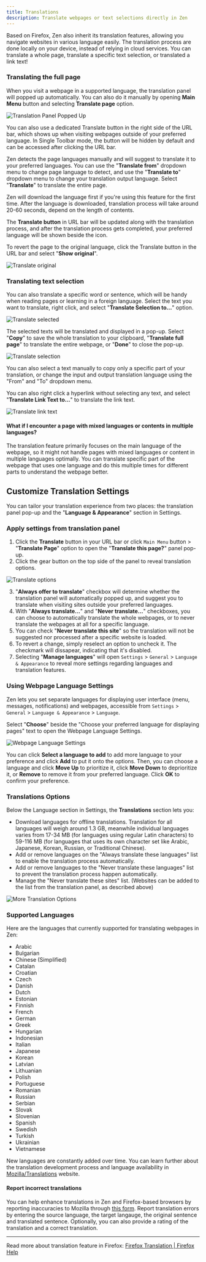 ```yaml
---
title: Translations
description: Translate webpages or text selections directly in Zen
---
```



Based on Firefox, Zen also inherit its translation features, allowing you navigate websites in various language easily. The translation process are done locally on your device, instead of relying in cloud services. You can translate a whole page, translate a specific text selection, or translated a link text!

### Translating the full page

When you visit a webpage in a supported language, the translation panel will popped up automatically. You can also do it manually by opening **Main Menu** button and selecting **Translate page** option.

![Translation Panel Popped Up](/assets/user-manual/translations/translate-panel.png)

<Callout type="info" title="Translate Button">
You can also use a dedicated Translate button in the right side of the URL bar, which shows up when visiting webpages outside of your preferred language. In Single Toolbar mode, the button will be hidden by default and can be accessed after clicking the URL bar.
</Callout>

Zen detects the page languages manually and will suggest to translate it to your preferred languages. You can use the "**Translate from**" dropdown menu to change page language to detect, and use the "**Translate to**" dropdown menu to change your translation output language. Select "**Translate**" to translate the entire page.

<Callout>
Zen will download the language first if you're using this feature for the first time. After the language is downloaded, translation process will take around 20-60 seconds, depend on the length of contents.
</Callout>

The **Translate button** in URL bar will be updated along with the translation process, and after the translation process gets completed, your preferred language will be shown beside the icon. 

To revert the page to the original language, click the Translate button in the URL bar and select "**Show original**".

![Translate original](/assets/user-manual/translations/translate-original.png)

### Translating text selection

You can also translate a specific word or sentence, which will be handy when reading pages or learning in a foreign language. Select the text you want to translate, right click, and select "**Translate Selection to...**" option.

![Translate selected](/assets/user-manual/translations/translate-selected.png)

The selected texts will be translated and displayed in a pop-up. Select "**Copy**" to save the whole translation to your clipboard, "**Translate full page**" to translate the entire webpage, or "**Done**" to close the pop-up. 

![Translate selection](/assets/user-manual/translations/translate-selection.png)

You can also select a text manually to copy only a specific part of your translation, or change the input and output translation language using the "From" and "To" dropdown menu.

You can also right click a hyperlink without selecting any text, and select "**Translate Link Text to...**" to translate the link text.

![Translate link text](/assets/user-manual/translations/translate-link-text.png)

#### What if I encounter a page with mixed languages or contents in multiple languages?

The translation feature primarily focuses on the main language of the webpage, so it might not handle pages with mixed languages or content in multiple languages optimally. You can translate specific part of the webpage that uses one language and do this multiple times for different parts to understand the webpage better.

## Customize Translation Settings

You can tailor your translation experience from two places: the translation panel pop-up and the "**Language & Appearance**" section in Settings.

### Apply settings from translation panel

1. Click the **Translate** button in your URL bar or click `Main Menu` button >  "**Translate Page**" option to open the "**Translate this page?**" panel pop-up.
2. Click the gear button on the top side of the panel to reveal translation options.

![Translate options](/assets/user-manual/translations/translate-options.png)

3. "**Always offer to translate**" checkbox will determine whether the translation panel will automatically popped up, and suggest you to translate when visiting sites outside your preferred languages.
4. With "**Always translate...**" and "**Never translate...**" checkboxes, you can choose to automatically translate the whole webpages, or to never translate the webpages at all for a specific language.
5. You can check "**Never translate this site**" so the translation will not be suggested nor processed after a specific website is loaded.
6. To revert a change, simply reselect an option to uncheck it. The checkmark will dissapear, indicating that it's disabled.
6. Selecting "**Manage languages**" will open `Settings` > `General` > `Language & Appearance` to reveal more settings regarding languages and translation features.

### Using Webpage Language Settings

Zen lets you set separate languages for displaying user interface (menu, messages, notifications) and webpages, accessible from `Settings` > `General` > `Language & Appearance` > `Language`. 

Select "**Choose**" beside the "Choose your preferred language for displaying pages" text to open the Webpage Language Settings.

![Webpage Language Settings](/assets/user-manual/translations/webpage-language-settings.png)

You can click **Select a language to add** to add more language to your preference and click **Add** to put it onto the options. Then, you can choose a language and click **Move Up** to prioritize it, click **Move Down** to deprioritize it, or **Remove** to remove it from your preferred language. Click **OK** to confirm your preference.

### Translations Options

Below the Language section in Settings, the **Translations** section lets you: 
- Download languages for offline translations. Translation for all languages will weigh around 1.3 GB, meanwhile individual languages varies from 17-34 MB (for languages using regular Latin characters) to 59-116 MB (for languages that uses its own character set like Arabic, Japanese, Korean, Russian, or Traditional Chinese).
- Add or remove languages on the "Always translate these languages" list to enable the translation process automatically.
- Add or remove languages to the "Never translate these languages" list to prevent the translation process happen automatically.
- Manage the "Never translate these sites" list. (Websites can be added to the list from the translation panel, as described above)

![More Translation Options](/assets/user-manual/translations/more-translation-options.png)

### Supported Languages

Here are the languages that currently supported for translating webpages in Zen:
- Arabic
- Bulgarian
- Chinese (Simplified)
- Catalan
- Croatian
- Czech
- Danish
- Dutch
- Estonian
- Finnish
- French
- German
- Greek
- Hungarian
- Indonesian
- Italian
- Japanese
- Korean
- Latvian
- Lithuanian
- Polish
- Portuguese
- Romanian
- Russian
- Serbian
- Slovak
- Slovenian
- Spanish
- Swedish
- Turkish
- Ukrainian
- Vietnamese

New languages are constantly added over time. You can learn further about the translation development process and language availability in [Mozilla/Translations](https://mozilla.github.io/translations/) website.

#### Report incorrect translations

You can help enhance translations in Zen and Firefox-based browsers by reporting inaccuracies to Mozilla through [this form](https://docs.google.com/forms/d/e/1FAIpQLSdoRWnsHX6vVnGIRyLi4Kl-p0GrmeVIioqWsTz3aVTRfLScng/viewform). Report translation errors by entering the source language, the target langauge, the original sentence and translated sentence. Optionally, you can also provide a rating of the translation and a correct translation.

---

Read more about translation feature in Firefox: [Firefox Translation | Firefox Help](https://support.mozilla.org/en-US/kb/website-translation)
